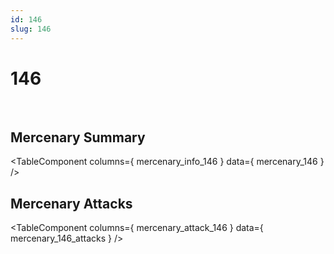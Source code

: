 ```yaml
---
id: 146
slug: 146
---
```



# 146

<div style = {{ display: "flex" }}>
    <Image img={require('@site/static/img/mercenaries/illust/thum_char_view_n_146.jpg')}/>
    <Image img={require('@site/static/img/mercenaries/illust/thum_char_view_o_146.jpg')}/>
</div>

## Mercenary Summary

<TableComponent
  columns={ mercenary_info_146 }
  data={ mercenary_146 }
/>

## Mercenary Attacks

<TableComponent
  columns={ mercenary_attack_146 }
  data={ mercenary_146_attacks }
/>